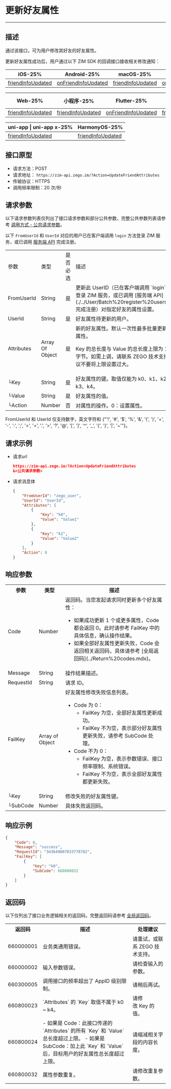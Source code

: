 
# 更新好友属性

- - -


## 描述

通过该接口，可为用户修改其好友的好友属性。

更新好友属性成功后，用户通过以下 ZIM SDK 的回调接口接收相关修改通知：

| iOS-25% | Android-25% | macOS-25% | Windows-25% |
|-----|---------|--------|---------|
| [friendInfoUpdated](https://doc-zh.zego.im/article/api?doc=zim_API~objective-c_ios~protocol~ZIMEventHandler#zim-friend-info-updated-friend-info-list) | [onFriendInfoUpdated](https://doc-zh.zego.im/article/api?doc=zim_API~java_android~class~ZIMEventHandler#on-friend-info-updated) | [friendInfoUpdated](https://doc-zh.zego.im/article/api?doc=zim_API~objective-c_macos~protocol~ZIMEventHandler#zim-friend-info-updated-friend-info-list) | [onFriendInfoUpdated](https://doc-zh.zego.im/article/api?doc=zim_API~cpp_windows~class~ZIMEventHandler#on-friend-info-updated) |

| Web-25% | 小程序-25% | Flutter-25% | React Native-25% |
|-----|---------|---------|---------|
| [friendInfoUpdated](https://doc-zh.zego.im/article/api?doc=zim_API~javascript_web~interface~ZIMEventHandler#friend-info-updated) | [friendInfoUpdated](https://doc-zh.zego.im/article/api?doc=zim_API~javascript_wxxcx~interface~ZIMEventHandler#friend-info-updated) | [onFriendInfoUpdated](https://pub.dev/documentation/zego_zim/latest/zego_zim/ZIMEventHandler/onFriendInfoUpdated.html) | [friendInfoUpdated](https://doc-zh.zego.im/article/api?doc=zim_API~javascript_uni-app~interface~ZIMEventHandler#friend-info-updated) |

| uni-app \| uni-app x-25% | HarmonyOS-25% |
|---------|---------|
| [friendInfoUpdated](https://doc-zh.zego.im/article/api?doc=zim_API~javascript_uni-app~interface~ZIMEventHandler#friend-info-updated) |[friendInfoUpdated](https://doc-zh.zego.im/article/api?doc=zim_API~javascript_harmony~interface~ZIMEventHandler#friend-info-updated)  |



## 接口原型

- 请求方法：POST
- 请求地址： `https://zim-api.zego.im/?Action=UpdateFriendAttributes`
- 传输协议：HTTPS
- 调用频率限制：20 次/秒

## 请求参数

以下请求参数列表仅列出了接口请求参数和部分公共参数，完整公共参数列表请参考 [调用方式 - 公共请求参数](../Accessing%20Server%20APIs.mdx#2-公共参数)。

<Note title="说明">

以下 `FromUserId` 和 `UserId` 对应的用户已在客户端调用 `login` 方法登录 ZIM 服务，或已调用 [服务端 API](./Batch%20register%20users.mdx) 完成注册。
</Note>

<table class="collapsible-table" >
<tbody><tr data-row-level="1">
<td>参数</td>
<td>类型</td>
<td>是否必选</td>
<td>描述</td>
</tr>
<tr data-row-level="2">
<td>FromUserId</td>
<td>String</td>
<td>是</td>
<td>更新此 UserID（已在客户端调用 `login` 方法登录 ZIM 服务，或已调用 [服务端 API](./../User/Batch%20register%20users.mdx) 完成注册）对指定好友的属性设置。</td>
</tr>
<tr data-row-level="3">
<td>UserId</td>
<td>String</td>
<td>是</td>
<td>好友属性待更新的用户。</td>
</tr>
<tr data-row-level="4" data-row-child="true">
<td>Attributes</td>
<td>Array Of Object</td>
<td>是</td>
<td>
新的好友属性。默认一次性最多批量更新 5 个属性。
<Note title="说明">

<p>Key 的总长度与 Value 的总长度上限为 1024 字节。如需上调，请联系 ZEGO 技术支持。建议不要将上限设置过大。</p>
</Note>
</td>
</tr>
<tr data-row-level="4-1">
<td>└Key</td>
<td>String</td>
<td>是</td>
<td>好友属性的键。取值仅能为 k0、k1、k2、k3、k4。</td>
</tr>
<tr data-row-level="4-2">
<td>└Value</td>
<td>String</td>
<td>是</td>
<td>好友属性的值。</td>
</tr>
<tr data-row-level="5">
<td>└Action</td>
<td>Number</td>
<td>否</td>
<td>对属性的操作。0：设置属性。</td>
</tr>
</tbody></table>

<Note title="说明">

FromUserId 和 UserId 仅支持数字，英文字符和 {"'!', '#', '$', '%', '&', '(', ')', '+', '-', ':', ';', '<', '=', '.', '>', '?', '@', '[', ']', '^', '_', '{', '}', '|', '~'"}。
</Note>

## 请求示例

- 请求url
  ```json
  https://zim-api.zego.im/?Action=UpdateFriendAttributes
  &<公共请求参数>
  ```

- 请求消息体
  ```json
  {
      "FromUserId": "zego_user",
      "UserId": "UserId",
      "Attributes": [
          {
              "Key": "k0",
              "Value": "Value1"
          },
          {
              "Key": "k2",
              "Value": "Value2"
          }
      ],
      "Action": 0
  }
  ```

## 响应参数

<table class="collapsible-table" >
<tbody><tr data-row-level="1">
<th>参数</th>
<th>类型</th>
<th>描述</th>
</tr>
<tr data-row-level="2">
<td>Code</td>
<td>Number</td>
<td>返回码。<Note title="说明">当您发起请求同时更新多个好友属性：<ul><li>如果成功更新 1 个或更多属性，Code 都会返回 0。此时请参考 FailKey 中的具体信息，确认操作结果。</li><li>如果全部好友属性更新失败，Code 会返回相关返回码，具体请参考 [全局返回码](../Return%20codes.mdx)。</li></ul></Note></td>
</tr>
<tr data-row-level="3">
<td>Message</td>
<td>String</td>
<td>操作结果描述。</td>
</tr>
<tr data-row-level="4">
<td>RequestId</td>
<td>String</td>
<td>请求 ID。</td>
</tr>
<tr data-row-level="5" data-row-child="true">
<td>FailKey</td>
<td>Array of Object</td>
<td>
好友属性修改失败信息列表。
<ul><li>
Code 为 0：
<ul><li>FailKey 为空，全部好友属性更新成功。</li><li>FailKey 不为空，表示部分好友属性更新失败，请参考 SubCode 处理。</li></ul>
</li>
<li>
Code 不为 0：
<ul><li>FailKey 为空，表示参数错误、接口频率限制、系统错误。</li><li>FailKey 不为空，表示全部好友属性都更新失败。</li></ul>
</li>
</ul></td>
</tr>
<tr data-row-level="5-1">
<td>└Key</td>
<td>String</td>
<td>修改失败的好友属性键。</td>
</tr>
<tr data-row-level="5-2">
<td>└SubCode</td>
<td>Number</td>
<td>具体失败返回码。</td>
</tr>
</tbody></table>

## 响应示例

```json
{
    "Code": 0,
    "Message": "success",
    "RequestId": "343649807833778782",
    "FailKey": [
        {
            "key": "k0",
            "SubCode": 660800032
        }
    ]
}
```


## 返回码

以下仅列出了接口业务逻辑相关的返回码，完整返回码请参考 [全局返回码](../Return%20codes.mdx)。

<table>
<tbody><tr>
<th>返回码</th>
<th>描述</th>
<th>处理建议</th>
</tr>
<tr>
<td>660000001</td>
<td>业务类通用错误。</td>
<td>请重试，或联系 ZEGO 技术支持。</td>
</tr>
<tr>
<td>660000002</td>
<td>输入参数错误。</td>
<td>请检查输入的参数。</td>
</tr>
<tr>
<td>660300005</td>
<td>调用接口的频率超出了 AppID 级别限制。</td>
<td>请稍后再试。</td>
</tr>
<tr>
<td>660800023</td>
<td>`Attributes` 的 `Key` 取值不属于 k0 ~ k4。</td>
<td>请修改&nbsp;Key&nbsp;的值。&nbsp;</td>
</tr>
<tr>
<td>660800024</td>
<td>
- 如果是 Code：此接口传递的 `Attributes` 的所有 `Key` 和 `Value` 总长度超过上限。
- 如果是 SubCode：加上此 `Key` 和 `Value` 后，目标用户的好友属性总长度超过上限。
</td>
<td>请缩减相关字段的内容长度。</td>
</tr>
<tr>
<td>660800032</td>
<td>属性参数重复。</td>
<td>请修改重复参数。</td>
</tr>
</tbody></table>
